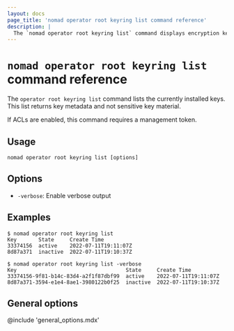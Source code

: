 ```yaml
---
layout: docs
page_title: 'nomad operator root keyring list command reference'
description: |
  The `nomad operator root keyring list` command displays encryption key metadata for installed keys. This command does not display sensitive key material.
---
```


# `nomad operator root keyring list` command reference

The `operator root keyring list` command lists the currently installed
keys. This list returns key metadata and not sensitive key material.

If ACLs are enabled, this command requires a management token.

## Usage

```plaintext
nomad operator root keyring list [options]
```

## Options

- `-verbose`: Enable verbose output

## Examples

```shell-session
$ nomad operator root keyring list
Key       State     Create Time
33374156  active    2022-07-11T19:11:07Z
8d87a371  inactive  2022-07-11T19:10:37Z

$ nomad operator root keyring list -verbose
Key                                   State     Create Time
33374156-9f81-b14c-83d4-a2f1f87dbf99  active    2022-07-11T19:11:07Z
8d87a371-3594-e1e4-8ae1-3980122b0f25  inactive  2022-07-11T19:10:37Z
```

## General options

@include 'general_options.mdx'
